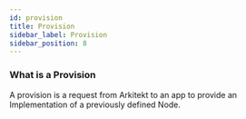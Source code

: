 ```yaml
---
id: provision
title: Provision
sidebar_label: Provision
sidebar_position: 8
---
```


### What is a Provision

A provision is a request from Arkitekt to an app to provide an Implementation of a 
previously defined Node.



